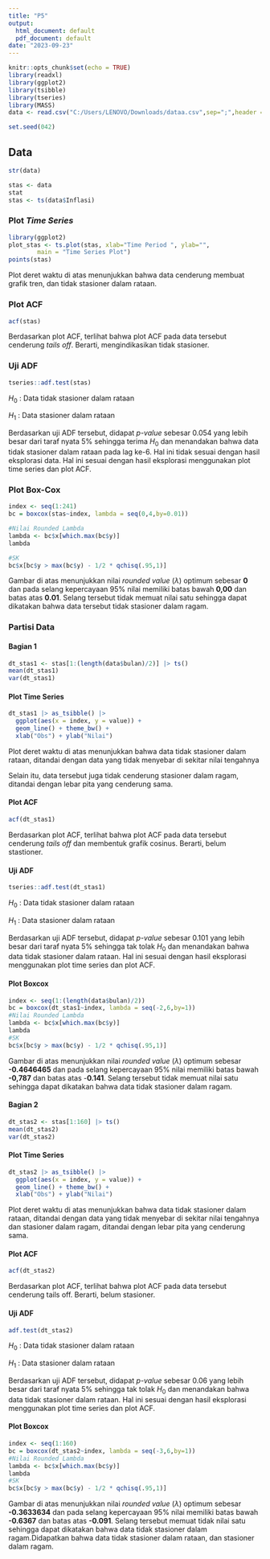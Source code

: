 ---
title: "P5"
output:
  html_document: default
  pdf_document: default
date: "2023-09-23"
---

```{r setup, include=FALSE}
knitr::opts_chunk$set(echo = TRUE)
library(readxl)
library(ggplot2)
library(tsibble)
library(tseries)
library(MASS)
data <- read.csv("C:/Users/LENOVO/Downloads/dataa.csv",sep=";",header = TRUE)
```

```{r}
set.seed(042)
```

## Data

```{r}
str(data)
```

```{r}
stas <- data 
stat
stas <- ts(data$Inflasi)
```

### Plot *Time Series*

```{r}
library(ggplot2)
plot_stas <- ts.plot(stas, xlab="Time Period ", ylab="", 
        main = "Time Series Plot")
points(stas)
```

Plot deret waktu di atas menunjukkan bahwa data cenderung membuat grafik tren, dan tidak stasioner dalam rataan.

### Plot ACF

```{r}
acf(stas)
```

Berdasarkan plot ACF, terlihat bahwa plot ACF pada data tersebut cenderung *tails off*. Berarti, mengindikasikan tidak stasioner.

### Uji ADF

```{r}
tseries::adf.test(stas)
```

$H_0$ : Data tidak stasioner dalam rataan

$H_1$ : Data stasioner dalam rataan

Berdasarkan uji ADF tersebut, didapat *p-value* sebesar 0.054 yang lebih besar dari taraf nyata 5% sehingga terima $H_0$ dan menandakan bahwa data tidak stasioner dalam rataan pada lag ke-6. Hal ini tidak sesuai dengan hasil eksplorasi data. Hal ini sesuai dengan hasil eksplorasi menggunakan plot time series dan plot ACF.

### Plot Box-Cox

```{r}
index <- seq(1:241)
bc = boxcox(stas~index, lambda = seq(0,4,by=0.01))
```

```{r}
#Nilai Rounded Lambda
lambda <- bc$x[which.max(bc$y)]
lambda
```

```{r}
#SK
bc$x[bc$y > max(bc$y) - 1/2 * qchisq(.95,1)]
```

Gambar di atas menunjukkan nilai *rounded value* ($\lambda$) optimum sebesar **0** dan pada selang kepercayaan 95% nilai memiliki batas bawah **0,00** dan batas atas **0.01**. Selang tersebut tidak memuat nilai satu sehingga dapat dikatakan bahwa data tersebut tidak stasioner dalam ragam.

### Partisi Data

#### Bagian 1

```{r}
dt_stas1 <- stas[1:(length(data$bulan)/2)] |> ts()
mean(dt_stas1)
var(dt_stas1)
```

#### Plot Time Series

```{r}
dt_stas1 |> as_tsibble() |> 
  ggplot(aes(x = index, y = value)) +
  geom_line() + theme_bw() +
  xlab("Obs") + ylab("Nilai")
```

Plot deret waktu di atas menunjukkan bahwa data tidak stasioner dalam rataan, ditandai dengan data yang tidak menyebar di sekitar nilai tengahnya

Selain itu, data tersebut juga tidak cenderung stasioner dalam ragam, ditandai dengan lebar pita yang cenderung sama.

#### Plot ACF

```{r}
acf(dt_stas1)
```

Berdasarkan plot ACF, terlihat bahwa plot ACF pada data tersebut cenderung *tails off* dan membentuk grafik cosinus. Berarti, belum stastioner.

#### Uji ADF

```{r}
tseries::adf.test(dt_stas1)
```

$H_0$ : Data tidak stasioner dalam rataan

$H_1$ : Data stasioner dalam rataan

Berdasarkan uji ADF tersebut, didapat *p-value* sebesar 0.101 yang lebih besar dari taraf nyata 5% sehingga tak tolak $H_0$ dan menandakan bahwa data tidak stasioner dalam rataan. Hal ini sesuai dengan hasil eksplorasi menggunakan plot time series dan plot ACF.

#### Plot Boxcox

```{r}
index <- seq(1:(length(data$bulan)/2))
bc = boxcox(dt_stas1~index, lambda = seq(-2,6,by=1))
#Nilai Rounded Lambda
lambda <- bc$x[which.max(bc$y)]
lambda
#SK
bc$x[bc$y > max(bc$y) - 1/2 * qchisq(.95,1)]
```

Gambar di atas menunjukkan nilai *rounded value* ($\lambda$) optimum sebesar **-0.4646465** dan pada selang kepercayaan 95% nilai memiliki batas bawah **-0,787** dan batas atas -**0.141**. Selang tersebut tidak memuat nilai satu sehingga dapat dikatakan bahwa data tidak stasioner dalam ragam.

#### Bagian 2

```{r}
dt_stas2 <- stas[1:160] |> ts()
mean(dt_stas2)
var(dt_stas2)
```

#### Plot Time Series

```{r}
dt_stas2 |> as_tsibble() |> 
  ggplot(aes(x = index, y = value)) +
  geom_line() + theme_bw() +
  xlab("Obs") + ylab("Nilai")
```

Plot deret waktu di atas menunjukkan bahwa data tidak stasioner dalam rataan, ditandai dengan data yang tidak menyebar di sekitar nilai tengahnya dan stasioner dalam ragam, ditandai dengan lebar pita yang cenderung sama.

#### Plot ACF

```{r}
acf(dt_stas2)
```

Berdasarkan plot ACF, terlihat bahwa plot ACF pada data tersebut cenderung tails off. Berarti, belum stasioner.

#### Uji ADF

```{r}
adf.test(dt_stas2)
```

$H_0$ : Data tidak stasioner dalam rataan

$H_1$ : Data stasioner dalam rataan

Berdasarkan uji ADF tersebut, didapat *p-value* sebesar 0.06 yang lebih besar dari taraf nyata 5% sehingga tak tolak $H_0$ dan menandakan bahwa data tidak stasioner dalam rataan. Hal ini sesuai dengan hasil eksplorasi menggunakan plot time series dan plot ACF.

#### Plot Boxcox

```{r}
index <- seq(1:160)
bc = boxcox(dt_stas2~index, lambda = seq(-3,6,by=1))
#Nilai Rounded Lambda
lambda <- bc$x[which.max(bc$y)]
lambda
#SK
bc$x[bc$y > max(bc$y) - 1/2 * qchisq(.95,1)]
```

Gambar di atas menunjukkan nilai *rounded value* ($\lambda$) optimum sebesar **-0.3633634** dan pada selang kepercayaan 95% nilai memiliki batas bawah **-0.6367** dan batas atas **-0.091**. Selang tersebut memuat tidak nilai satu sehingga dapat dikatakan bahwa data tidak stasioner dalam ragam.Didapatkan bahwa data tidak stasioner dalam rataan, dan stasioner dalam ragam.
